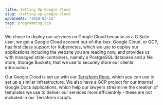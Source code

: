```yaml
---
title: Setting Up Google Cloud
slug: /setting-up-google-cloud
updatedAt: "2020-05-15"
tags: programming,gcp
---
```


We chose to deploy our services on Google Cloud because as a G Suite user, we
get a Google Cloud account out-of-the-box. Google Cloud, or GCP, has first
class support for Kubernetes, which we use to deploy our applications
including the website you are reading now, and provides us with managed
state-containers, namely a PostgreSQL database and a file store, Storage
Buckets, that we use to securely store our clients' information.

Our Google Cloud is set up with our [Terraform
Repo](https://github.com/neonlaw/infrastructure), which you can use to set up
a similar infrastructure. We also have a GCP project for our internal Google
Docs applications, which help our lawyers streamline the creation of
templates we use to deliver our services more efficientnly - these are not
included in our Terraform scripts.
